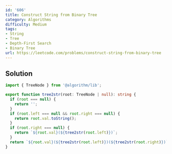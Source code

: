 ```yaml
---
id: '606'
title: Construct String from Binary Tree
category: Algorithms
difficulty: Medium
tags:
- String
- Tree
- Depth-First Search
- Binary Tree
url: https://leetcode.com/problems/construct-string-from-binary-tree
---
```


## Solution

```typescript filename="solution.ts" copy
import { TreeNode } from '@algorithm/lib';

export function tree2str(root: TreeNode | null): string {
  if (root === null) {
    return '';
  }
  if (root.left === null && root.right === null) {
    return root.val.toString();
  }
  if (root.right === null) {
    return `${root.val}(${tree2str(root.left)})`;
  }
  return `${root.val}(${tree2str(root.left)})(${tree2str(root.right)})`;
}
```

